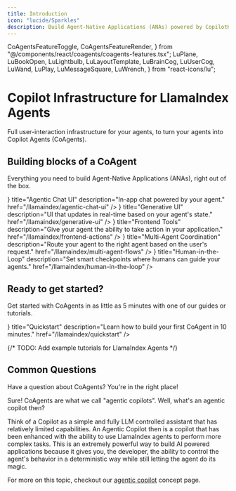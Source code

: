 ```yaml
---
title: Introduction
icon: "lucide/Sparkles"
description: Build Agent-Native Applications (ANAs) powered by CopilotKit and LlamaIndex Agents.
---
```


  CoAgentsFeatureToggle,
  CoAgentsFeatureRender,
} from "@/components/react/coagents/coagents-features.tsx";
  LuPlane,
  LuBookOpen,
  LuLightbulb,
  LuLayoutTemplate,
  LuBrainCog,
  LuUserCog,
  LuWand,
  LuPlay,
  LuMessageSquare,
  LuWrench,
} from "react-icons/lu";

# Copilot Infrastructure for LlamaIndex Agents

Full user-interaction infrastructure for your agents, to turn your agents into Copilot Agents (CoAgents).


## Building blocks of a CoAgent

Everything you need to build Agent-Native Applications (ANAs), right out of the box.

<Cards className="gap-6">
  <Card
    className="p-6 rounded-xl text-base border-pink-500"
    icon={<LuMessageSquare className="text-pink-500" />}
    title="Agentic Chat UI"
    description="In-app chat powered by your agent."
    href="/llamaindex/agentic-chat-ui"
  />
  <Card
    className="p-6 rounded-xl text-base border-pink-500"
    icon={<LuLayoutTemplate className="text-pink-500" />}
    title="Generative UI"
    description="UI that updates in real-time based on your agent's state."
    href="/llamaindex/generative-ui"
  />
  <Card
    className="p-6 rounded-xl text-base border-pink-500"
    icon={<LuWand className="text-pink-500" />}
    title="Frontend Tools"
    description="Give your agent the ability to take action in your application."
    href="/llamaindex/frontend-actions"
  />
  <Card
    className="p-6 rounded-xl text-base border-pink-500"
    icon={<LuWand className="text-pink-500" />}
    title="Multi-Agent Coordination"
    description="Route your agent to the right agent based on the user's request."
    href="/llamaindex/multi-agent-flows"
  />
  <Card
    className="p-6 rounded-xl text-base border-pink-500"
    icon={<LuUserCog className="text-pink-500" />}
    title="Human-in-the-Loop"
    description="Set smart checkpoints where humans can guide your agents."
    href="/llamaindex/human-in-the-loop"
  />
</Cards>

## Ready to get started?

Get started with CoAgents in as little as 5 minutes with one of our guides or tutorials.

<Cards className="gap-6">
  <Card
    className="p-6 rounded-xl text-base border-pink-500"
    icon={<LuPlay className="text-pink-500" />}
    title="Quickstart"
    description="Learn how to build your first CoAgent in 10 minutes."
    href="/llamaindex/quickstart"
  />
</Cards>

{/* TODO: Add example tutorials for LlamaIndex Agents */}

## Common Questions

Have a question about CoAgents? You're in the right place!

<Accordions>
<Accordion title="Can you explain what a CoAgent is in more detail?">
Sure! CoAgents are what we call "agentic copilots". Well, what's an agentic copilot then?

Think of a Copilot as a simple and fully LLM controlled assistant that has relatively limited capabilities. An Agentic Copilot then is a copilot
that has been enhanced with the ability to use LlamaIndex agents to perform more complex tasks. This is an extremely powerful way to build AI
powered applications because it gives you, the developer, the ability to control the agent's behavior in a deterministic way while still letting
the agent do its magic.

For more on this topic, checkout our [agentic copilot](/llamaindex/concepts/agentic-copilots) concept page.

</Accordion>
</Accordions> 